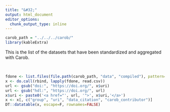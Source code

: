 ```yaml
---
title: "&#32;"
output: html_document
editor_options: 
  chunk_output_type: inline
---
```



```r
carob_path = "../../../carob/"
library(kableExtra)
```


This is the list of the datasets that have been standardized and aggregated with Carob.

|
|

```r
fdone <- list.files(file.path(carob_path, "data", "compiled"), pattern="_metadata.csv$", full=TRUE)
x <- do.call(rbind, lapply(fdone, read.csv))
url <- gsub("doi:", "https://doi.org/", x$uri)
url <- gsub("hdl:", "https://doi.org/", url)
x$uri <- paste0('<a href="', url, '">', x$uri,'</a>')
x <- x[, c("group", "uri", "data_citation", "carob_contributor")]
DT::datatable(x, escape=F, rownames=FALSE)
```

